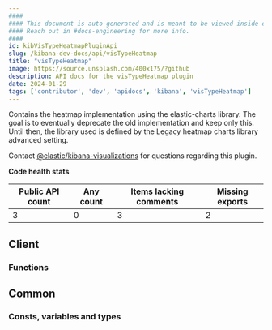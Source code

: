 ```yaml
---
####
#### This document is auto-generated and is meant to be viewed inside our experimental, new docs system.
#### Reach out in #docs-engineering for more info.
####
id: kibVisTypeHeatmapPluginApi
slug: /kibana-dev-docs/api/visTypeHeatmap
title: "visTypeHeatmap"
image: https://source.unsplash.com/400x175/?github
description: API docs for the visTypeHeatmap plugin
date: 2024-01-29
tags: ['contributor', 'dev', 'apidocs', 'kibana', 'visTypeHeatmap']
---
```


Contains the heatmap implementation using the elastic-charts library. The goal is to eventually deprecate the old implementation and keep only this. Until then, the library used is defined by the Legacy heatmap charts library advanced setting.

Contact [@elastic/kibana-visualizations](https://github.com/orgs/elastic/teams/kibana-visualizations) for questions regarding this plugin.

**Code health stats**

| Public API count  | Any count | Items lacking comments | Missing exports |
|-------------------|-----------|------------------------|-----------------|
| 3 | 0 | 3 | 2 |

## Client

### Functions
<DocDefinitionList data={visTypeHeatmapObj.client.functions}/>

## Common

### Consts, variables and types
<DocDefinitionList data={visTypeHeatmapObj.common.misc}/>

